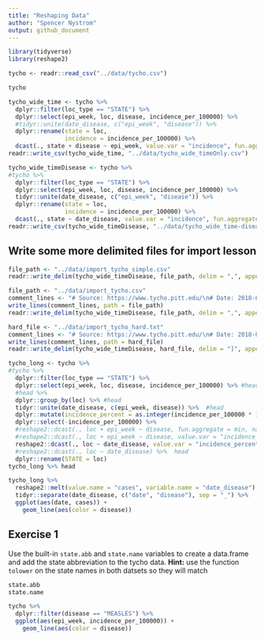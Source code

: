 ```yaml
---
title: "Reshaping Data"
author: "Spencer Nystrom"
output: github_document
---
```


```r
library(tidyverse)
library(reshape2)
```

```r
tycho <- readr::read_csv("../data/tycho.csv")
```

```r
tycho
```
```r
tycho_wide_time <- tycho %>% 
  dplyr::filter(loc_type == "STATE") %>% 
  dplyr::select(epi_week, loc, disease, incidence_per_100000) %>% 
  #tidyr::unite(date_disease, c("epi_week", "disease")) %>% 
  dplyr::rename(state = loc,
                incidence = incidence_per_100000) %>% 
  dcast(., state + disease ~ epi_week, value.var = "incidence", fun.aggregate = sum) 
readr::write_csv(tycho_wide_time, "../data/tycho_wide_timeOnly.csv")
```

```r
tycho_wide_timeDisease <- tycho %>% 
#tycho %>% 
  dplyr::filter(loc_type == "STATE") %>% 
  dplyr::select(epi_week, loc, disease, incidence_per_100000) %>% 
  tidyr::unite(date_disease, c("epi_week", "disease")) %>% 
  dplyr::rename(state = loc,
                incidence = incidence_per_100000) %>% 
  dcast(., state ~ date_disease, value.var = "incidence", fun.aggregate = sum) 
readr::write_csv(tycho_wide_timeDisease, "../data/tycho_wide_time-disease.csv")
```

## Write some more delimited files for import lesson
```r
file_path <- "../data/import_tycho_simple.csv"
readr::write_delim(tycho_wide_timeDisease, file_path, delim = ",", append = F)
```

```r
file_path <- "../data/import_tycho.csv"
comment_lines <- "# Source: https://www.tycho.pitt.edu/\n# Date: 2018-07-11"
write_lines(comment_lines, path = file_path)
readr::write_delim(tycho_wide_timeDisease, file_path, delim = ",", append = T)
```

```r
hard_file <- "../data/import_tycho_hard.txt"
comment_lines <- "# Source: https://www.tycho.pitt.edu/\n# Date: 2018-07-11"
write_lines(comment_lines, path = hard_file)
readr::write_delim(tycho_wide_timeDisease, hard_file, delim = "]", append = T)
```








```r
tycho_long <- tycho %>% 
#tycho %>% 
  dplyr::filter(loc_type == "STATE") %>% 
  dplyr::select(epi_week, loc, disease, incidence_per_100000) %>% #head
  #head %>% 
  dplyr::group_by(loc) %>% #head
  tidyr::unite(date_disease, c(epi_week, disease)) %>%  #head
  dplyr::mutate(incidence_percent = as.integer(incidence_per_100000 * 100)) %>% #head
  dplyr::select(-incidence_per_100000) %>% 
  #reshape2::dcast(., loc + epi_week ~ disease, fun.aggregate = min, na.rm = T) %>%  head
  #reshape2::dcast(., loc + epi_week ~ disease, value.var = "incidence_percent") %>%  head
  reshape2::dcast(., loc ~ date_disease, value.var = "incidence_percent", fun.aggregate = min) %>%  #head
  #reshape2::dcast(., loc ~ date_disease) %>%  head
  dplyr::rename(STATE = loc)
tycho_long %>% head
```

```r
tycho_long %>% 
  reshape2::melt(value.name = "cases", variable.name = "date_disease") %>% 
  tidyr::separate(date_disease, c("date", "disease"), sep = "_") %>% 
  ggplot(aes(date, cases)) +
    geom_line(aes(color = disease))
```




## Exercise 1
Use the built-in `state.abb` and `state.name` variables to create a data.frame and add the state abbreviation to the tycho data.
**Hint:** use the function `tolower` on the state names in both datsets so they will match
```r
state.abb
state.name
```

```r
tycho %>% 
  dplyr::filter(disease == "MEASLES") %>% 
  ggplot(aes(epi_week, incidence_per_100000)) +
    geom_line(aes(color = disease))
```


